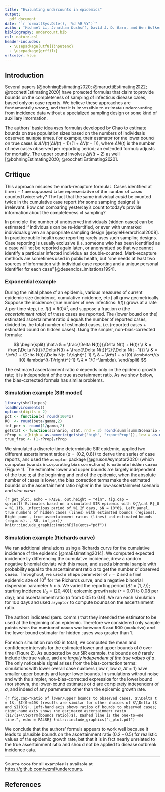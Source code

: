 ```yaml
---
title: "Evaluating undercounts in epidemics"
output:
  pdf_document
date: "`r format(Sys.Date(), '%d %B %Y')`"
author: "Michael Li, Jonathan Dushoff, David J. D. Earn, and Ben Bolker"
bibliography: undercount.bib
csl: nature.csl 
header-includes:
  - \usepackage[utf8]{inputenc}
  - \usepackage{grffile}
urlcolor: blue
---
```


## Introduction

Several papers [@bohningEstimating2020; @maruottiEstimating2022; @rocchettiEstimating2020] have promoted formulas that claim to provide bounds on the completeness of sampling of infectious disease cases, based only on case reports. We believe these approaches are fundamentally wrong, and that it is impossible to estimate undercounting from incidence data without a specialized sampling design or some kind of auxiliary information.

The authors' basic idea uses formulas developed by Chao to estimate bounds on true population sizes based on the numbers of individuals observed multiple times. For example, their estimator for the lower bound on true cases is $\Delta N(t) (\Delta N(t) - 1)/(1 + \Delta N(t-1))$, where $\Delta N(t)$ is the number of new cases observed per reporting period; an extended formula adjusts for mortality. The upper bound involves $\Delta N(t-2)$ as well [@bohningEstimating2020; @rocchettiEstimating2020].

## Critique

This approach misuses the mark-recapture formulas. Cases identified at time $t-1$ are supposed to be representative of the number of cases counted twice: why? The fact that the same individual *could* be counted twice in the cumulative case report (for some sampling designs) is irrelevant. How can comparing yesterday's count to today's provide information about the completeness of sampling? 

In principle, the number of unobserved individuals (hidden cases) can be estimated if individuals can be re-identified, or even with unmarked individuals given an appropriate sampling design [@royleHierarchical2008]. 
In practice public health case reporting rarely uses such sampling designs. Case reporting is usually exclusive (i.e. someone who has been identified as a case will not be reported again later), or anonymized so that we cannot identify a particular infected individual as double-counted. Mark-recapture methods are sometimes used in public health, but "one needs at least two sources of information with individual case reporting and a unique personal identifier for each case" [@desenclosLimitations1994].

### Exponential example

During the initial phase of an epidemic, various measures of current epidemic size (incidence, cumulative incidence, etc.) all grow geometrically. Suppose the incidence (true number of new infections: $I(t)$) grows at a rate $\lambda$ per time step, i.e. $I(t) = I(0) \lambda^t$, and suppose a fraction $a$ (the *ascertainment ratio*) of these cases are reported. The (lower bound on the) estimated ascertainment ratio $\hat a$ equals the number of reported cases, divided by the total number of estimated cases, i.e. (reported cases + estimated bound on hidden cases). Using the simpler, non-bias-corrected formula:

$$
\begin{split}
\hat a & = \frac{\Delta N(t)}{\Delta N(t) + H(t)} \\
& = \frac{\Delta N(t)}{\Delta N(t) + \frac{[\Delta N(t)]^2}{\Delta N(t - 1)}} \\
& = \left(1 + \Delta N(t)/\Delta N(t-1)\right)^{-1} \\
& = \left(1 + a I(0) \lambda^t/(a I(0) \lambda^{t-1}\right)^{-1} \\
& = 1/(1+\lambda).
\end{split}
$$

The estimated ascertainment ratio $\hat a$ depends only on the epidemic growth rate; it is independent of the true ascertainment ratio.  As we show below, the bias-corrected formula has similar problems.

<!-- More generally, we can see that the estimate of underreporting will always be equal to the rate of acceleration of observed cases ($\Delta N(t)/\Delta N(t-1)$) times the number of new cases $\Delta N(t)$, so underreporting (proportional to observed cases) will be assumed to be larger when disease incidence is increasing, and smaller when it is decreasing. -->

### Simulation example (SIR model)

```r
library(shellpipes)
loadEnvironments()
options(digits = 2)
pct <- function(x) round(100*x)
R0  <- round(beta/gamma,2)
inf_per <- round(1/gamma,2)
getstat <- function(scenario, stat, rnd = 3) round(summ[summ$Scenario == scenario, stat], rnd)
rProp <- c(high = as.numeric(getstat("high", "reportProp")), low = as.numeric(getstat("low", "reportProp")))
true_frac <- (1-rProp)/rProp
```

We simulated a discrete-time deterministic SIR epidemic, applied two different ascertainment ratios ($a = \{0.2, 0.8\}$) to derive time series of case reports, and used the `asymptor` package [@grusonAsymptor2020] (which computes bounds incorporating bias corrections) to estimate hidden cases (Figure 1).
The estimated lower and upper bounds are largely independent of the true $a$; at the beginning and end of the epidemic, when the absolute number of cases is lower, the bias correction terms make the estimated bounds on the ascertainment ratio *higher* in the low-ascertainment scenario and *vice versa*.

<!-- note N is hard-coded, too hard to format nicely/automatically -->
```{r get_plot, echo = FALSE, out.height = "4in", fig.cap = sprintf('Estimates based on a simulated SIR epidemic with ${\\cal R}_0 = %1.1f$, infectious period of %1.2f days, $N = 10^6$. Left panel, true numbers of hidden cases (lines) with estimated bounds (regions). Right panel, true ascertainment ratios (lines) and estimated bounds (regions).', R0, inf_per)}
knitr::include_graphics(matchFile(exts="pdf"))
```

### Simulation example (Richards curve)

We ran additional simulations using a Richards curve for the cumulative incidence of the epidemic [@maEstimating2014]. We computed expected incidence by differencing the cumulative incidence, drew a random negative binomial deviate with this mean, and used a binomial sample with probability equal to the ascertainment ratio $a$ to get the number of observed cases. Throughout, we used a shape parameter of $s=2$ and a final epidemic size of $10^5$ for the Richards curve, and a negative binomial dispersion parameter $k=5$. We varied the reporting period ($\Delta t = \{1, 7\}$); starting incidence ($I_0 = \{20, 40\}$); epidemic growth rate ($r$ =  0.01 to 0.08 per day); and ascertainment ratio ($a$ from 0.05 to 0.6). We ran each simulation for 100 days and used `asymptor` to compute bounds on the ascertainment ratio.

The authors indicated (pers. comm.) that they intended the estimator to be used at the beginning of an epidemic. Therefore we considered only sample points when the number of cases was between 5 and 500 (exclusive) and the lower bound estimator for hidden cases was greater than 1.

For each simulation run (80 in total), we computed the mean and confidence intervals for the estimated lower and upper bounds of $\hat a$ over time (Figure 2). As suggested by our SIR example, the bounds on $\hat a$ rarely include the true value, and are *largely independent of the true values of $a$*. The only noticeable signal arises from the bias-correction terms: simulations with lower overall case numbers (low $r$, low $a$, $\Delta t = 1$) have smaller upper bounds and larger lower bounds. In simulations without noise and with the simpler, non-bias-corrected expression for the lower bound (not shown), the lower-bound estimates of $\hat a$ are completely independent of $a$, and indeed of any parameters other than the epidemic growth rate.

```{r fig.cap="Ratio of lower/upper bounds to observed cases. $\\Delta t = 1$, $I(0)=40$ (results are similar for other choices of $\\Delta t$ and $I(0)$). Left-hand axis shows ratios of bounds to observed cases; right-hand axis shows the estimated ascertainment ratio ($1/(1+\\textrm{bounds ratio})$). Dashed line is the one-to-one line.", echo = FALSE}
knitr::include_graphics("a_plot.pdf")
```

We conclude that the authors' formula appears to work well because it leads to plausible bounds on the ascertainment ratio (0.2 -- 0.5) for realistic values of the epidemic growth rate, but that it is in fact nearly unrelated to the true ascertainment ratio and should not be applied to disease outbreak incidence data.

---

Source code for all examples is available at [https://github.com/wzmli/undercount/](https://github.com/wzmli/undercount/).

## References

